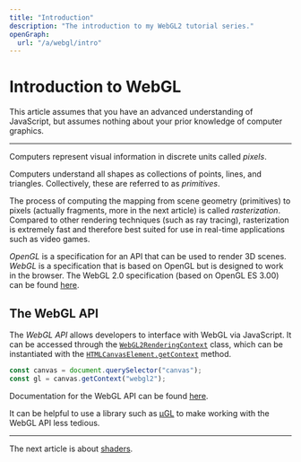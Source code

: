 ```yaml
---
title: "Introduction"
description: "The introduction to my WebGL2 tutorial series."
openGraph:
  url: "/a/webgl/intro"
---
```


# Introduction to WebGL

This article assumes that you have an advanced understanding of JavaScript, but assumes nothing about your prior knowledge of computer graphics.

---

Computers represent visual information in discrete units called _pixels_.

Computers understand all shapes as collections of points, lines, and triangles. Collectively, these are referred to as _primitives_.

The process of computing the mapping from scene geometry (primitives) to pixels (actually fragments, more in the next article) is called _rasterization_. Compared to other rendering techniques (such as ray tracing), rasterization is extremely fast and therefore best suited for use in real-time applications such as video games.

_OpenGL_ is a specification for an API that can be used to render 3D scenes. _WebGL_ is a specification that is based on OpenGL but is designed to work in the browser. The WebGL 2.0 specification (based on OpenGL ES 3.00) can be found [here](https://registry.khronos.org/webgl/specs/latest/2.0/).

## The WebGL API

The _WebGL API_ allows developers to interface with WebGL via JavaScript. It can be accessed through the [`WebGL2RenderingContext`](https://developer.mozilla.org/en-US/docs/Web/API/WebGL2RenderingContext) class, which can be instantiated with the [`HTMLCanvasElement.getContext`](https://developer.mozilla.org/en-US/docs/Web/API/HTMLCanvasElement/getContext) method.

```js
const canvas = document.querySelector("canvas");
const gl = canvas.getContext("webgl2");
```

Documentation for the WebGL API can be found [here](https://developer.mozilla.org/en-US/docs/Web/API/WebGL_API).

It can be helpful to use a library such as [μGL](https://ugl.lakuna.pw/) to make working with the WebGL API less tedious.

---

The next article is about [shaders](/a/webgl/shaders).

